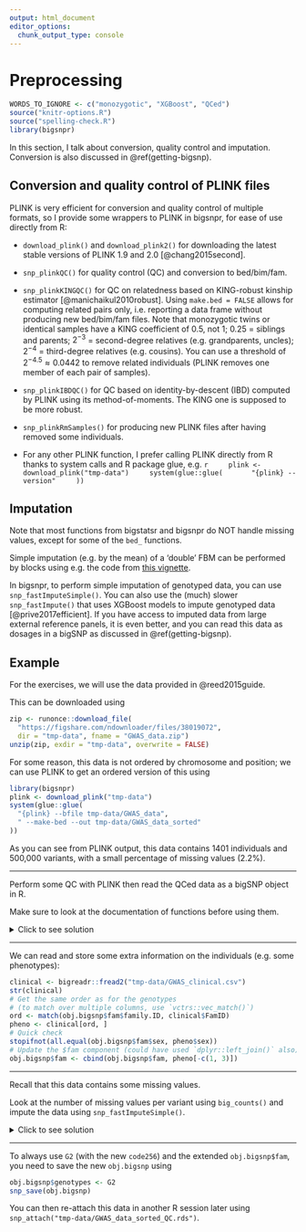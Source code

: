 ```yaml
---
output: html_document
editor_options: 
  chunk_output_type: console
---
```


# Preprocessing

```r
WORDS_TO_IGNORE <- c("monozygotic", "XGBoost", "QCed")
source("knitr-options.R")
source("spelling-check.R")
library(bigsnpr)
```

In this section, I talk about conversion, quality control and imputation. Conversion is also discussed in \@ref(getting-bigsnp).

## Conversion and quality control of PLINK files {#PLINK}

PLINK is very efficient for conversion and quality control of multiple formats, so I provide some wrappers to PLINK in bigsnpr, for ease of use directly from R:

- `download_plink()` and `download_plink2()` for downloading the latest stable versions of PLINK 1.9 and 2.0 [@chang2015second].

- `snp_plinkQC()` for quality control (QC) and conversion to bed/bim/fam.

- `snp_plinkKINGQC()` for QC on relatedness based on KING-robust kinship estimator [@manichaikul2010robust]. Using `make.bed = FALSE` allows for computing related pairs only, i.e. reporting a data frame without producing new bed/bim/fam files. Note that monozygotic twins or identical samples have a KING coefficient of $0.5$, not $1$; $0.25$ = siblings and parents; $2^{-3}$ = second-degree relatives (e.g. grandparents, uncles); $2^{-4}$ = third-degree relatives (e.g. cousins). You can use a threshold of $2^{-4.5} \approx 0.0442$ to remove related individuals (PLINK removes one member of each pair of samples).
	
- `snp_plinkIBDQC()` for QC based on identity-by-descent (IBD) computed by PLINK using its method-of-moments. The KING one is supposed to be more robust.
	
- `snp_plinkRmSamples()` for producing new PLINK files after having removed some individuals.

- For any other PLINK function, I prefer calling PLINK directly from R thanks to system calls and R package glue, e.g.
    ```r
    plink <- download_plink("tmp-data")
    system(glue::glue(
      "{plink} --version"
    ))
    ```
    

## Imputation

Note that most functions from bigstatsr and bigsnpr do NOT handle missing values, except for some of the `bed_` functions.

Simple imputation (e.g. by the mean) of a 'double' FBM can be performed by blocks using e.g. the code from [this vignette](https://privefl.github.io/bigstatsr/articles/big-apply.html).

In bigsnpr, to perform simple imputation of genotyped data, you can use `snp_fastImputeSimple()`. You can also use the (much) slower `snp_fastImpute()` that uses XGBoost models to impute genotyped data [@prive2017efficient].
If you have access to imputed data from large external reference panels, it is even better, and you can read this data as dosages in a bigSNP as discussed in \@ref(getting-bigsnp).


## Example {#exo-preprocessing}

For the exercises, we will use the data provided in @reed2015guide.

This can be downloaded using 
```r
zip <- runonce::download_file(
  "https://figshare.com/ndownloader/files/38019072",
  dir = "tmp-data", fname = "GWAS_data.zip")
unzip(zip, exdir = "tmp-data", overwrite = FALSE)
```

For some reason, this data is not ordered by chromosome and position; we can use PLINK to get an ordered version of this using
```r
library(bigsnpr)
plink <- download_plink("tmp-data")
system(glue::glue(
  "{plink} --bfile tmp-data/GWAS_data",
  " --make-bed --out tmp-data/GWAS_data_sorted"
))
```

As you can see from PLINK output, this data contains 1401 individuals and 500,000 variants, with a small percentage of missing values (2.2%).

***

:::: {.infobox .exo}
Perform some QC with PLINK then read the QCed data as a bigSNP object in R.
::::

:::: {.infobox .caution}
Make sure to look at the documentation of functions before using them.
::::

<details>
<summary>Click to see solution</summary>

We can then perform some quality control using
```r
file.remove(paste0("tmp-data/GWAS_data_sorted_QC", 
                   c(".bed", ".bim", ".fam", ".bk", ".rds")))
```
```r
bedfile2 <- snp_plinkQC(plink, "tmp-data/GWAS_data_sorted")
```
404,663 variants are remaining after this quality control.

:::: {.infobox .question}
How to control the amount of memory and number of threads used by PLINK?

Have a search at https://www.cog-genomics.org/plink/1.9/ using the quick index search at the bottom of the sidebar on the left.
::::

We can then read this data into an R object called `bigSNP` using
```r
(rds <- snp_readBed2(bedfile2, ncores = nb_cores()))
obj.bigsnp <- snp_attach(rds)
str(obj.bigsnp, max.level = 2)
```

</details>

***

We can read and store some extra information on the individuals (e.g. some phenotypes):
```r
clinical <- bigreadr::fread2("tmp-data/GWAS_clinical.csv")
str(clinical)
# Get the same order as for the genotypes
# (to match over multiple columns, use `vctrs::vec_match()`)
ord <- match(obj.bigsnp$fam$family.ID, clinical$FamID)
pheno <- clinical[ord, ]
# Quick check
stopifnot(all.equal(obj.bigsnp$fam$sex, pheno$sex))
# Update the $fam component (could have used `dplyr::left_join()` also)
obj.bigsnp$fam <- cbind(obj.bigsnp$fam, pheno[-c(1, 3)])
```

***

Recall that this data contains some missing values.

:::: {.infobox .exo}
Look at the number of missing values per variant using `big_counts()` and impute the data using `snp_fastImputeSimple()`.
::::

<details>
<summary>Click to see solution</summary>
```r
G <- obj.bigsnp$genotypes
counts <- big_counts(G)  # counts per variant
counts[, 1:8]
hist(nbNA <- counts[4, ])
```

We can e.g. perform a quick imputation by the mean using 
```r
G2 <- snp_fastImputeSimple(G, method = "mean2", ncores = nb_cores())
big_counts(G2, ind.col = 1:8)
big_counts(G, ind.col = 1:8)
```

:::: {.infobox .caution}
`G` still has missing values, but `G2` does not. Note that both use the same underlying data (the same binary file `.bk` on disk), the difference is that they use a different code to decode the underlying data:
::::

```r
G$code256
G2$code256
```

</details>

***

To always use `G2` (with the new `code256`) and the extended `obj.bigsnp$fam`, you need to save the new `obj.bigsnp` using
```r
obj.bigsnp$genotypes <- G2
snp_save(obj.bigsnp)
```

You can then re-attach this data in another R session later using `snp_attach("tmp-data/GWAS_data_sorted_QC.rds")`.  
